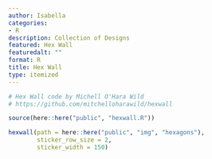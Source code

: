 ```yaml
---
author: Isabella
categories:
- R
description: Collection of Designs
featured: Hex Wall
featuredalt: ""
format: R
title: Hex Wall
type: itemized
---
```


```r
# Hex Wall code by Michell O'Hara Wild
# https://github.com/mitchelloharawild/hexwall

source(here::here("public", "hexwall.R"))

hexwall(path = here::here("public", "img", "hexagons"),
        sticker_row_size = 2,
        sticker_width = 150)
```
